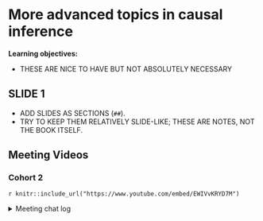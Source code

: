 # More advanced topics in causal inference

**Learning objectives:**

- THESE ARE NICE TO HAVE BUT NOT ABSOLUTELY NECESSARY

## SLIDE 1

- ADD SLIDES AS SECTIONS (`##`).
- TRY TO KEEP THEM RELATIVELY SLIDE-LIKE; THESE ARE NOTES, NOT THE BOOK ITSELF.

## Meeting Videos

### Cohort 2

`r knitr::include_url("https://www.youtube.com/embed/EWIVvKRYD7M")`

<details>
<summary> Meeting chat log </summary>
```
00:08:40	Ron Legere:	start
00:43:20	Ryan Honomichl:	https://www.amazon.com/gp/product/0367705052/ref=ppx_yo_dt_b_asin_title_o00_s00?ie=UTF8&psc=1
00:44:36	Ryan Honomichl:	https://github.com/imirzadeh/awesome-causal-inference
00:46:22	Ron Legere:	end
00:46:24	Ron Legere:	stop
00:46:26	Ron Legere:	arrete
```
</details>
